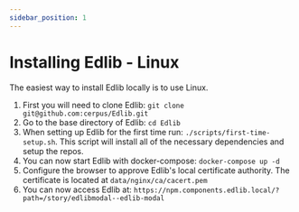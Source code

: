 ```yaml
---
sidebar_position: 1
---
```


# Installing Edlib - Linux

The easiest way to install Edlib locally is to use Linux.

1. First you will need to clone Edlib: `git clone git@github.com:cerpus/Edlib.git`
2. Go to the base directory of Edlib: `cd Edlib`
3. When setting up Edlib for the first time run: `./scripts/first-time-setup.sh`. This script will install all of the necessary dependencies and setup the repos.
4. You can now start Edlib with docker-compose: `docker-compose up -d`
5. Configure the browser to approve Edlib's local certificate authority. The certificate is located at `data/nginx/ca/cacert.pem`
6. You can now access Edlib at: `https://npm.components.edlib.local/?path=/story/edlibmodal--edlib-modal`
